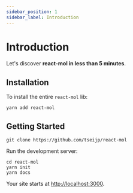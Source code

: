 ---
sidebar_position: 1
sidebar_label: Introduction
---


# Introduction

Let's discover **react-mol in less than 5 minutes**.

## Installation

To install the entire `react-mol` lib:

```shell
yarn add react-mol
```

## Getting Started

```shell
git clone https://github.com/tseijp/react-mol
```

Run the development server:

```shell
cd react-mol
yarn init
yarn docs
```

Your site starts at [http://localhost:3000](http://localhost:3000).
